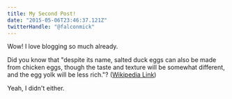 ```yaml
---
title: My Second Post!
date: "2015-05-06T23:46:37.121Z"
twitterHandle: "@falconmick"
---
```


Wow! I love blogging so much already.

Did you know that "despite its name, salted duck eggs can also be made from
chicken eggs, though the taste and texture will be somewhat different, and the
egg yolk will be less rich."?
([Wikipedia Link](http://en.wikipedia.org/wiki/Salted_duck_egg))

Yeah, I didn't either.
